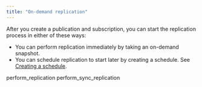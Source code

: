```yaml
---
title: "On-demand replication"
---
```


<div id="on_demand_replication" class="registered_link"></div>

After you create a publication and subscription, you can start the replication process in either of these ways:

-   You can perform replication immediately by taking an on-demand snapshot.
-   You can schedule replication to start later by creating a schedule. See [Creating a schedule](../../07_common_operations/02_creating_schedule/#creating_schedule).

<div class="toctree" maxdepth="4">

perform_replication perform_sync_replication

</div>
